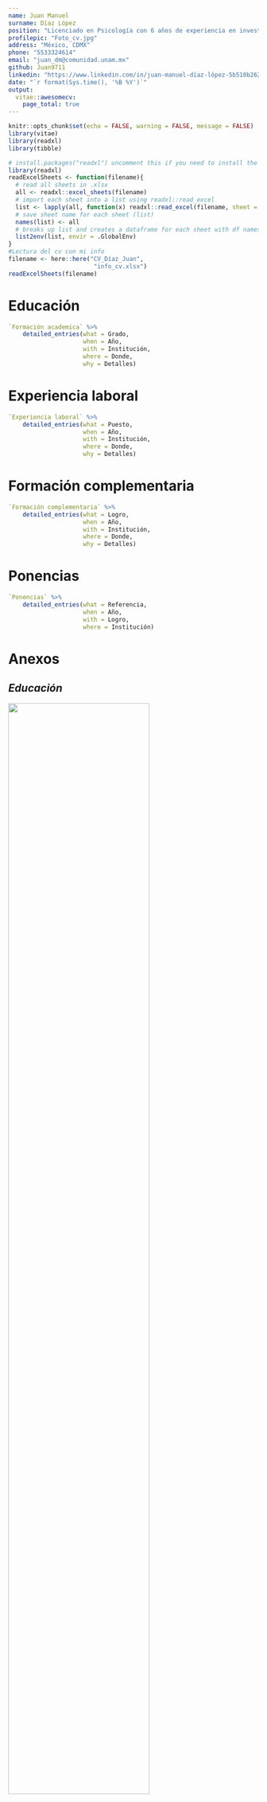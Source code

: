 ```yaml
---
name: Juan Manuel
surname: Díaz López
position: "Licenciado en Psicología con 6 años de experiencia en investigación dentro del área educativa"
profilepic: "Foto_cv.jpg"
address: "México, CDMX"
phone: "5533324614"
email: "juan_dm@comunidad.unam.mx"
github: Juan9711
linkedin: "https://www.linkedin.com/in/juan-manuel-díaz-lópez-5b510b262/"
date: "`r format(Sys.time(), '%B %Y')`"
output: 
  vitae::awesomecv:
    page_total: true
---
```


```r
knitr::opts_chunk$set(echo = FALSE, warning = FALSE, message = FALSE)
library(vitae)
library(readxl)
library(tibble)
```

```r
# install.packages("readxl") uncomment this if you need to install the package
library(readxl)
readExcelSheets <- function(filename){
  # read all sheets in .xlsx 
  all <- readxl::excel_sheets(filename)
  # import each sheet into a list using readxl::read_excel
  list <- lapply(all, function(x) readxl::read_excel(filename, sheet = x))
  # save sheet name for each sheet (list)
  names(list) <- all
  # breaks up list and creates a dataframe for each sheet with df names matching sheet names
  list2env(list, envir = .GlobalEnv)
}
#Lectura del cv con mi info
filename <- here::here("CV_Díaz_Juan", 
                        "info_cv.xlsx")
readExcelSheets(filename)
```


# Educación

```r
`Formación academica` %>% 
    detailed_entries(what = Grado,
                     when = Año,
                     with = Institución,
                     where = Donde,
                     why = Detalles)
```


# Experiencia laboral

```r
`Experiencia laboral` %>% 
    detailed_entries(what = Puesto,
                     when = Año,
                     with = Institución,
                     where = Donde,
                     why = Detalles)
```

# Formación complementaria 

```r
`Formación complementaria` %>% 
    detailed_entries(what = Logro,
                     when = Año,
                     with = Institución,
                     where = Donde,
                     why = Detalles)
```

# Ponencias
```r
`Ponencias` %>% 
    detailed_entries(what = Referencia,
                     when = Año,
                     with = Logro,
                     where = Institución)
```

\newpage

# Anexos

## *Educación*

![](Anexos/Car_tit.png){width=75, height=75%}

[**LINK**](https://tesiunam.dgb.unam.mx/F/2MNVUNLIDPT5Q7V34YD9J46DL8Y6R9P1SQU2KN9KVMCLKK7PN6-14675?func=find-b&local_base=TES01&request=Relaci%C3%B3n+entre+el+desempe%C3%B1o+en+tareas+de+discriminaci%C3%B3n+num%C3%A9rica%2C+temporal+y+espacial+en+diferentes+grupos+de+edad&find_code=WRD&adjacent=N&filter_code_2=WYR&filter_request_2=&filter_code_3=WYR&filter_request_3=){style="color:blue"}



\newpage

## *Formación complementaría*

![](Anexos/Const_4.png){width=75, height=75%}

![](Anexos/2019-1_28_02.png){width=75, height=75%}

![](Anexos/Const_3.png){width=75, height=75%}

![](Anexos/2019-1_34_08.png){width=75, height=75%}

![](Anexos/Diapositiva22.png){width=75, height=75%}
\newpage


## *Ponencias*

![](Anexos/Const_2.png){width=75, height=75%}

![](Anexos/Const_1.png){width=75, height=75%}

![](Anexos/Diapositiva6.png){width=75, height=75%}
